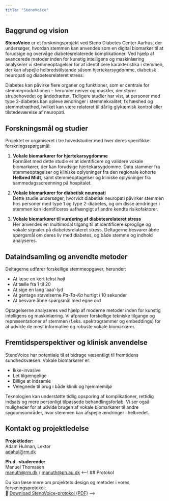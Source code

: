 ```yaml
---
title: "StenoVoice"
---
```


## Baggrund og vision

**StenoVoice** er et forskningsprojekt ved Steno Diabetes Center Aarhus, der undersøger, hvordan stemmen kan anvendes som en digital biomarkør til at forudsige og overvåge diabetesrelaterede komplikationer. Ved hjælp af avancerede metoder inden for kunstig intelligens og maskinlæring analyserer vi stemmeoptagelser for at identificere karakteristika i stemmen, der kan afspejle helbredstilstande såsom hjertekarsygdomme, diabetisk neuropati og diabetesrelateret stress.

Diabetes kan påvirke flere organer og funktioner, som er centrale for stemmeproduktionen – herunder nerver og muskler, der styrer strubehovedet og åndedrættet. Tidligere studier har vist, at personer med type 2-diabetes kan opleve ændringer i stemmekvalitet, fx hæshed og stemmetræthed, hvilket kan være relateret til dårlig glykæmisk kontrol eller tilstedeværelse af neuropati.

## Forskningsmål og studier

Projektet er organiseret i tre hovedstudier med hver deres specifikke forskningsspørgsmål:

1. **Vokale biomarkører for hjertekarsygdomme**  
   Formålet med dette studie er at identificere og validere vokale biomarkører, der kan forudsige hjertekarsygdomme. Data stammer fra stemmeoptagelser og kliniske oplysninger fra den regionale kohorte **Helbred Midt**, samt stemmeoptagelser og kliniske oplysninger fra sammedagsscreenning på hospitalet.

2. **Vokale biomarkører for diabetisk neuropati**  
   Dette studie undersøger, hvorvidt diabetisk neuropati påvirker stemmen hos personer med type 1 og type 2-diabetes, og om disse ændringer i stemmen kan identificeres uafhængigt af andre kendte risikofaktorer.

3. **Vokale biomarkører til vurdering af diabetesrelateret stress**  
   Her anvendes en multimodal tilgang til at identificere sproglige og vokale signaler på diabetesrelateret stress. Deltagerne besvarer åbne spørgsmål om deres liv med diabetes, og både stemme og indhold analyseres.

## Dataindsamling og anvendte metoder

Deltagerne udfører forskellige stemmeopgaver, herunder:

- At læse en kort tekst højt  
- At tælle fra 1 til 20  
- At sige en lang 'aaa'-lyd  
- At gentage stavelserne *Pa-Ta-Ka* hurtigt i 10 sekunder  
- At besvare åbne spørgsmål med egne ord

Optagelserne analyseres ved hjælp af moderne metoder inden for kunstig intelligens og maskinlæring. Vi afprøver forskellige tekniske tilgange og repræsentationer af stemmen (f.eks. spektrogrammer og embeddings) for at udvikle de mest informative og robuste vokale biomarkører.

## Fremtidsperspektiver og klinisk anvendelse

StenoVoice har potentiale til at bidrage væsentligt til fremtidens sundhedsvæsen. Vokale biomarkører er:

- Ikke-invasive  
- Let tilgængelige  
- Billige at indsamle  
- Velegnede til brug i både klinik og hjemmemiljø  

Teknologien kan understøtte tidlig opsporing af komplikationer, rettidig indsats og mere personligt tilpassede behandlingsforløb. Vi ser også muligheder for at udvide brugen af vokale biomarkører til andre sygdomsområder, hvor stemmen kan afspejle ændringer i helbredet.

## Kontakt og projektledelse

**Projektleder:**  
Adam Hulman, Lektor  
[adahul@rm.dk](mailto:adahul@rm.dk)

**Ph.d.-studerende:**  
Manuel Thomasen  
[manuth@rm.dk](mailto:manuth@rm.dk) / [manuth@ph.au.dk](mailto:manuth@ph.au.dk)
<--!
## Protokol

Du kan læse mere om projektets design og metoder i vores forskningsprotokol:  
📄 [Download StenoVoice-protokol (PDF)](link)
-->
